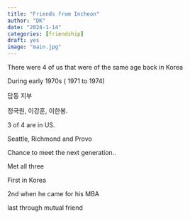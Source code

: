 ```yaml
---
title: "Friends from Incheon"
author: "DK"
date: "2024-1-14"
categories: [friendship]
draft: yes
image: "main.jpg"
---
```


There were 4 of us that were of the same age back in Korea

During early 1970s ( 1971 to 1974)

답동 지부

정국원, 이강훈, 이한봉.

3 of 4 are in US.

Seattle, Richmond and Provo

Chance to meet the next generation..

Met all three

First in Korea

2nd when he came for his MBA

last through mutual friend